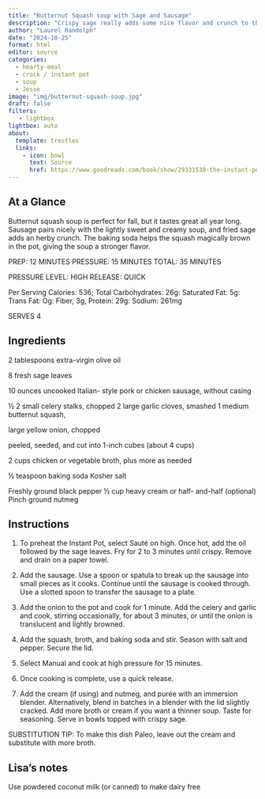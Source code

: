 ```yaml
---
title: "Butternut Squash soup with Sage and Sausage"
description: "Crispy sage really adds some nice flavor and crunch to this rich soup"
author: "Laurel Randolph"
date: "2024-10-25"
format: html
editor: source
categories:
  - hearty-meal
  - crock / instant pot
  - soup
  - Jesse
image: "img/butternut-squash-soup.jpg"
draft: false
filters:
   - lightbox
lightbox: auto
about:
  template: trestles
  links:
    - icon: bowl
      text: Source
      href: https://www.goodreads.com/book/show/29331538-the-instant-pot-electric-pressure-cooker-cookbook?ref=nav_sb_ss_1_33
---
```


## At a Glance

Butternut squash soup is perfect for fall, but it tastes great all year long. Sausage pairs nicely with the lightly sweet and creamy soup, and fried sage adds an herby crunch. The baking soda helps the squash magically brown in the pot, giving the soup a stronger flavor.

PREP: 12 MINUTES PRESSURE: 15 MINUTES TOTAL: 35 MINUTES

PRESSURE LEVEL: HIGH RELEASE: QUICK

Per Serving Calories: 536; Total Carbohydrates: 26g: Saturated Fat: 5g: Trans Fat: Og: Fiber, 3g, Protein: 29g: Sodium: 261mg

SERVES 4

## Ingredients

2 tablespoons extra-virgin olive oil

8 fresh sage leaves

10 ounces uncooked Italian- style pork or chicken sausage, without casing

½ 2 small celery stalks, chopped 2 large garlic cloves, smashed 1 medium butternut squash,

large yellow onion, chopped

peeled, seeded, and cut into 1-inch cubes (about 4 cups)

2 cups chicken or vegetable broth, plus more as needed

½ teaspoon baking soda Kosher salt

Freshly ground black pepper ½ cup heavy cream or half- and-half (optional) Pinch ground nutmeg

## Instructions

1. To preheat the Instant Pot, select Sauté on high. Once hot, add the oil followed by the sage leaves. Fry for 2 to 3 minutes until crispy. Remove and drain on a paper towel.

2. Add the sausage. Use a spoon or spatula to break up the sausage into small pieces as it cooks. Continue until the sausage is cooked through. Use a slotted spoon to transfer the sausage to a plate.

3. Add the onion to the pot and cook for 1 minute. Add the celery and garlic and cook, stirring occasionally, for about 3 minutes, or until the onion is translucent and lightly browned.

4. Add the squash, broth, and baking soda and stir. Season with salt and pepper. Secure the lid.

5. Select Manual and cook at high pressure for 15 minutes.

6. Once cooking is complete, use a quick release.

7. Add the cream (if using) and nutmeg, and purée with an immersion blender. Alternatively, blend in batches in a blender with the lid slightly cracked. Add more broth or cream if you want a thinner soup. Taste for seasoning. Serve in bowls topped with crispy sage.

SUBSTITUTION TIP: To make this dish Paleo, leave out the cream and substitute with more broth.

## Lisa's notes

Use powdered coconut milk (or canned) to make dairy free
